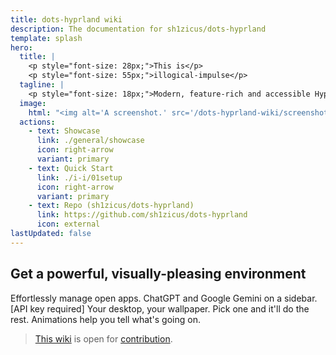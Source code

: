 ```yaml
---
title: dots-hyprland wiki
description: The documentation for sh1zicus/dots-hyprland
template: splash
hero:
  title: |
    <p style="font-size: 28px;">This is</p>
    <p style="font-size: 55px;">illogical-impulse</p>
  tagline: |
    <p style="font-size: 18px;">Modern, feature-rich and accessible Hyprland dotfiles</p>
  image:
    html: "<img alt='A screenshot.' src='/dots-hyprland-wiki/screenshots/i-i.1.png' width='600' />"
  actions:
    - text: Showcase
      link: ./general/showcase
      icon: right-arrow
      variant: primary
    - text: Quick Start
      link: ./i-i/01setup
      icon: right-arrow
      variant: primary
    - text: Repo (sh1zicus/dots-hyprland)
      link: https://github.com/sh1zicus/dots-hyprland
      icon: external
lastUpdated: false
---
```



## Get a powerful, visually-pleasing environment

<CardGrid stagger>
	<Card title="Overview widget" icon="laptop">
    Effortlessly manage open apps.
	</Card>
	<Card title="AI Assisstant" icon="open-book">
    ChatGPT and Google Gemini on a sidebar. [API key required]
	</Card>
	<Card title="Auto-generated colorscheme" icon="pen">
    Your desktop, your wallpaper. Pick one and it'll do the rest.
	</Card>
	<Card title="Accessible" icon="rocket">
    Animations help you tell what's going on.
	</Card>
</CardGrid>

> [This wiki](https://github.com/sh1zicus/dots-hyprland-wiki) is open for [contribution](https://sh1zicus.github.io/dots-hyprland-wiki/en/dev/doc-site-contrib).

